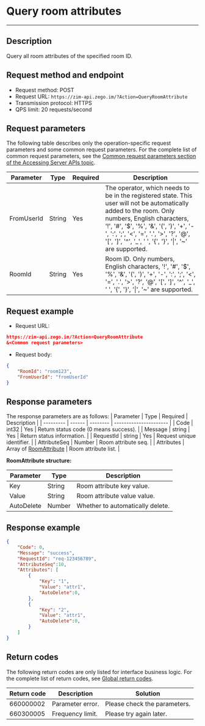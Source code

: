 # Query room attributes
---

## Description

Query all room attributes of the specified room ID.

## Request method and endpoint
- Request method: POST
- Request URL: `https://zim-api.zego.im/?Action=QueryRoomAttribute`
- Transmission protocol: HTTPS
- QPS limit: 20 requests/second

## Request parameters

The following table describes only the operation-specific request parameters and some common request parameters. For the complete list of common request parameters, see the [Common request parameters section of the Accessing Server APIs topic](../Accessing%20Server%20APIs.mdx#common-parameters).

| Parameter        | Type   | Required | Description                 |
|-------------|--------|----------|----------------------|
| FromUserId        | String                      | Yes      | The operator, which needs to be in the registered state. This user will not be automatically added to the room. Only numbers, English characters, '!', '#', '$', '%', '&', '(', ')', '+', '-', ':', ';', '\<', '=', '.', '>', '?', '@', '[', ']', '^', '_', ' ', '{', '}', '\|', '~' are supported.                                      |
| RoomId            | String                      | Yes      | Room ID. Only numbers, English characters, '!', '#', '$', '%', '&', '(', ')', '+', '-', ':', ';', '\<', '=', '.', '>', '?', '@', '[', ']', '^', '_', ' ', '{', '}', '\|', '~' are supported.                                                                                 |


## Request example

- Request URL:

```json
https://zim-api.zego.im/?Action=QueryRoomAttribute
&<Common request parameters>
```

- Request body:
```json
{
    "RoomId": "room123",
    "FromUserId": "fromUserId"   
}
```
## Response parameters

The response parameters are as follows:
| Parameter | Type   | Required | Description                 |
| --------- | ------ | -------- | ---------------------- |
| Code      | int32  | Yes      | Return status code (0 means success). |
| Message   | string | Yes      | Return status information.         |
| RequestId | string | Yes      | Request unique identifier.         |
| AttributeSeq | Number                      | Room attribute seq.             |
| Attributes   | Array of [RoomAttribute](#RoomAttribute) | Room attribute list.            |

<a id="RoomAttribute"></a>
**RoomAttribute structure:**

| Parameter | Type   | Description             |
|------------|---------|------------------|
| Key        | String  | Room attribute key value.    |
| Value      | String  | Room attribute value value.  |
| AutoDelete | Number  | Whether to automatically delete.     |

## Response example

```json
{
    "Code": 0,
    "Message": "success",
    "RequestId": "req-123456789",
    "AttributeSeq":10,
    "Attributes": [
        {
            "Key": "1",
            "Value": "attr1",
            "AutoDelete":0,
        },
        {
            "Key": "2",
            "Value": "attr1",
            "AutoDelete":0,
        }
    ]
}
```
## Return codes

The following return codes are only listed for interface business logic. For the complete list of return codes, see [Global return codes](../Return%20codes.mdx).

| Return code | Description | Solution       |
|------------|----------|----------------|
| 660000002  | Parameter error. | Please check the parameters.     |
| 660300005  | Frequency limit. | Please try again later.   |






